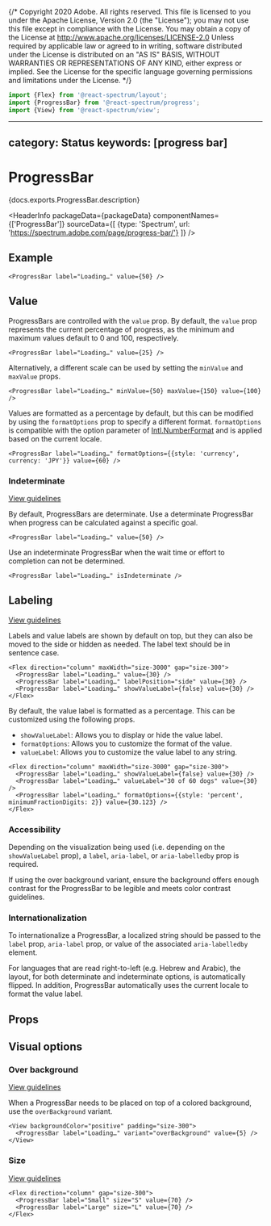 {/* Copyright 2020 Adobe. All rights reserved.
This file is licensed to you under the Apache License, Version 2.0 (the "License");
you may not use this file except in compliance with the License. You may obtain a copy
of the License at http://www.apache.org/licenses/LICENSE-2.0
Unless required by applicable law or agreed to in writing, software distributed under
the License is distributed on an "AS IS" BASIS, WITHOUT WARRANTIES OR REPRESENTATIONS
OF ANY KIND, either express or implied. See the License for the specific language
governing permissions and limitations under the License. */}



```jsx import
import {Flex} from '@react-spectrum/layout';
import {ProgressBar} from '@react-spectrum/progress';
import {View} from '@react-spectrum/view';
```

---
category: Status
keywords: [progress bar]
---

# ProgressBar

<PageDescription>{docs.exports.ProgressBar.description}</PageDescription>

<HeaderInfo
  packageData={packageData}
  componentNames={['ProgressBar']}
  sourceData={[
    {type: 'Spectrum', url: 'https://spectrum.adobe.com/page/progress-bar/'}
  ]} />

## Example

```tsx example
<ProgressBar label="Loading…" value={50} />
```

## Value

ProgressBars are controlled with the `value` prop.
By default, the `value` prop represents the current percentage of progress, as the minimum and maximum values default to 0 and 100, respectively.

```tsx example
<ProgressBar label="Loading…" value={25} />
```

Alternatively, a different scale can be used by setting the `minValue` and `maxValue` props.

```tsx example
<ProgressBar label="Loading…" minValue={50} maxValue={150} value={100} />
```

Values are formatted as a percentage by default, but this can be modified by using the `formatOptions` prop to specify a different format.
`formatOptions` is compatible with the option parameter of [Intl.NumberFormat](https://developer.mozilla.org/en-US/docs/Web/JavaScript/Reference/Global_Objects/NumberFormat) and is applied based on the current locale.

```tsx example
<ProgressBar label="Loading…" formatOptions={{style: 'currency', currency: 'JPY'}} value={60} />
```

### Indeterminate
[View guidelines](https://spectrum.adobe.com/page/progress-bar/#Indeterminate)

By default, ProgressBars are determinate. Use a determinate ProgressBar when progress can be calculated against a specific goal.

```tsx example
<ProgressBar label="Loading…" value={50} />
```

Use an indeterminate ProgressBar when the wait time or effort to completion can not be determined.

```tsx example
<ProgressBar label="Loading…" isIndeterminate />
```

## Labeling
[View guidelines](https://spectrum.adobe.com/page/progress-bar/#Label)

Labels and value labels are shown by default on top, but they can also be moved to the side or hidden as needed.
The label text should be in sentence case.

```tsx example
<Flex direction="column" maxWidth="size-3000" gap="size-300">
  <ProgressBar label="Loading…" value={30} />
  <ProgressBar label="Loading…" labelPosition="side" value={30} />
  <ProgressBar label="Loading…" showValueLabel={false} value={30} />
</Flex>
```

By default, the value label is formatted as a percentage. This can be customized using the following props.

* `showValueLabel`: Allows you to display or hide the value label.
* `formatOptions`: Allows you to customize the format of the value.
* `valueLabel`: Allows you to customize the value label to any string.

```tsx example
<Flex direction="column" maxWidth="size-3000" gap="size-300">
  <ProgressBar label="Loading…" showValueLabel={false} value={30} />
  <ProgressBar label="Loading…" valueLabel="30 of 60 dogs" value={30} />
  <ProgressBar label="Loading…" formatOptions={{style: 'percent', minimumFractionDigits: 2}} value={30.123} />
</Flex>
```

### Accessibility

Depending on the visualization being used (i.e. depending on the `showValueLabel` prop), a `label`, `aria-label`, or `aria-labelledby` prop is required.

If using the over background variant, ensure the background offers enough contrast for the ProgressBar to be legible and meets color contrast guidelines.

### Internationalization

To internationalize a ProgressBar, a localized string should be passed to the `label` prop, `aria-label` prop, or value of the associated `aria-labelledby` element.

For languages that are read right-to-left (e.g. Hebrew and Arabic), the layout, for both determinate and indeterminate options, is automatically flipped. In addition,
ProgressBar automatically uses the current locale to format the value label.


## Props

<PropTable component={docs.exports.ProgressBar} links={docs.links} />

## Visual options

### Over background
[View guidelines](https://spectrum.adobe.com/page/progress-bar/#Over-background-variant)

When a ProgressBar needs to be placed on top of a colored background, use the `overBackground` variant.

```tsx example
<View backgroundColor="positive" padding="size-300">
  <ProgressBar label="Loading…" variant="overBackground" value={5} />
</View>
```

### Size
[View guidelines](https://spectrum.adobe.com/page/progress-bar/#Size)

```tsx example
<Flex direction="column" gap="size-300">
  <ProgressBar label="Small" size="S" value={70} />
  <ProgressBar label="Large" size="L" value={70} />
</Flex>
```
